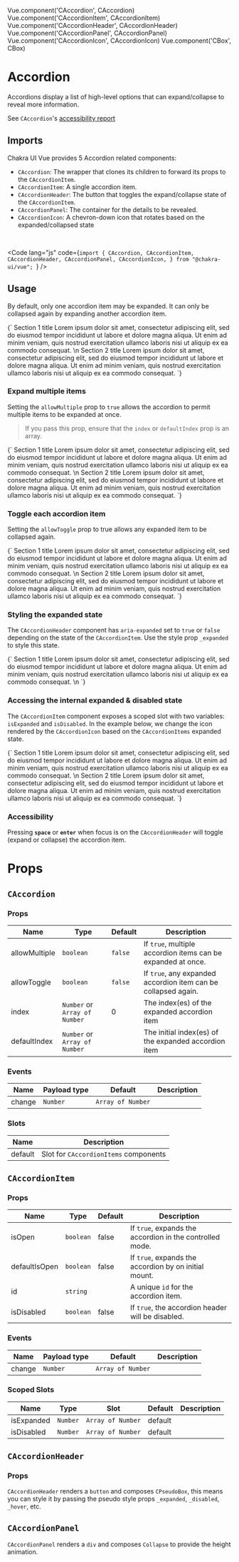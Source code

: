 
Vue.component('CAccordion', CAccordion)
Vue.component('CAccordionItem', CAccordionItem)
Vue.component('CAccordionHeader', CAccordionHeader)
Vue.component('CAccordionPanel', CAccordionPanel)
Vue.component('CAccordionIcon', CAccordionIcon)
Vue.component('CBox', CBox)

<SEO
  title="Accordion"
  description="Accordions display a list of high-level options that can expand/collapse to reveal more information."
/>

# Accordion

Accordions display a list of high-level options that can expand/collapse to reveal more information.

See `CAccordion`'s <a href="https://github.com/chakra-ui/chakra-ui-vue/blob/master/packages/chakra-ui-core/src/CAccordion/accessibility.md">accessibility report</a>


## Imports

Chakra UI Vue provides 5 Accordion related components:
- `CAccordion`: The wrapper that clones its children to forward its props to the `CAccordionItem`.
- `CAccordionItem`: A single accordion item.
- `CAccordionHeader`: The button that toggles the expand/collapse state of the `CAccordionItem`.
- `CAccordionPanel`: The container for the details to be revealed.
- `CAccordionIcon`: A chevron-down icon that rotates based on the expanded/collapsed state

<br />

<Code lang="js" code={`import {
  CAccordion,
  CAccordionItem,
  CAccordionHeader,
  CAccordionPanel,
  CAccordionIcon,
} from "@chakra-ui/vue";
`} />

## Usage

By default, only one accordion item may be expanded. It can only be collapsed again by expanding another accordion item.

<LiveEditor>
{`
  <c-accordion>
    <c-accordion-item>
      <c-accordion-header>
        <c-box flex="1" text-align="left">
          Section 1 title
        </c-box>
        <c-accordion-icon />
      </c-accordion-header>
      <c-accordion-panel pb="4">
        Lorem ipsum dolor sit amet, consectetur adipiscing elit, sed do eiusmod
        tempor incididunt ut labore et dolore magna aliqua. Ut enim ad minim
        veniam, quis nostrud exercitation ullamco laboris nisi ut aliquip ex ea
        commodo consequat.
      </c-accordion-panel>
    </c-accordion-item>\n
    <c-accordion-item>
      <c-accordion-header>
        <c-box flex="1" text-align="left">
          Section 2 title
        </c-box>
        <c-accordion-icon />
      </c-accordion-header>
      <c-accordion-panel pb="4">
        Lorem ipsum dolor sit amet, consectetur adipiscing elit, sed do eiusmod
        tempor incididunt ut labore et dolore magna aliqua. Ut enim ad minim
        veniam, quis nostrud exercitation ullamco laboris nisi ut aliquip ex ea
        commodo consequat.
      </c-accordion-panel>
    </c-accordion-item>
  </c-accordion>
`}
</LiveEditor>

### Expand multiple items
Setting the `allowMultiple` prop to `true` allows the accordion to permit multiple items to be expanded at once.

> If you pass this prop, ensure that the `index` or `defaultIndex` prop is an array.

<LiveEditor>
{`
  <c-accordion :allow-multiple="true" :default-index="[0]">
    <c-accordion-item>
      <c-accordion-header>
        <c-box flex="1" text-align="left">
          Section 1 title
        </c-box>
        <c-accordion-icon />
      </c-accordion-header>
      <c-accordion-panel pb="4">
        Lorem ipsum dolor sit amet, consectetur adipiscing elit, sed do eiusmod
        tempor incididunt ut labore et dolore magna aliqua. Ut enim ad minim
        veniam, quis nostrud exercitation ullamco laboris nisi ut aliquip ex ea
        commodo consequat.
      </c-accordion-panel>
    </c-accordion-item>\n
    <c-accordion-item>
      <c-accordion-header>
        <c-box flex="1" text-align="left">
          Section 2 title
        </c-box>
        <c-accordion-icon />
      </c-accordion-header>
      <c-accordion-panel pb="4">
        Lorem ipsum dolor sit amet, consectetur adipiscing elit, sed do eiusmod
        tempor incididunt ut labore et dolore magna aliqua. Ut enim ad minim
        veniam, quis nostrud exercitation ullamco laboris nisi ut aliquip ex ea
        commodo consequat.
      </c-accordion-panel>
    </c-accordion-item>
  </c-accordion>
`}
</LiveEditor>

### Toggle each accordion item

Setting the `allowToggle` prop to true allows any expanded item to be collapsed again.

<LiveEditor>
{`
  <c-accordion :allow-toggle="true">
    <c-accordion-item>
      <c-accordion-header>
        <c-box flex="1" text-align="left">
          Section 1 title
        </c-box>
        <c-accordion-icon />
      </c-accordion-header>
      <c-accordion-panel pb="4">
        Lorem ipsum dolor sit amet, consectetur adipiscing elit, sed do eiusmod
        tempor incididunt ut labore et dolore magna aliqua. Ut enim ad minim
        veniam, quis nostrud exercitation ullamco laboris nisi ut aliquip ex ea
        commodo consequat.
      </c-accordion-panel>
    </c-accordion-item>\n
    <c-accordion-item>
      <c-accordion-header>
        <c-box flex="1" text-align="left">
          Section 2 title
        </c-box>
        <c-accordion-icon />
      </c-accordion-header>
      <c-accordion-panel pb="4">
        Lorem ipsum dolor sit amet, consectetur adipiscing elit, sed do eiusmod
        tempor incididunt ut labore et dolore magna aliqua. Ut enim ad minim
        veniam, quis nostrud exercitation ullamco laboris nisi ut aliquip ex ea
        commodo consequat.
      </c-accordion-panel>
    </c-accordion-item>
  </c-accordion>
`}
</LiveEditor>

### Styling the expanded state
The `CAccordionHeader` component has `aria-expanded` set to `true` or `false` depending on the state of the `CAccordionItem`.
Use the style prop `_expanded` to style this state.

<LiveEditor>
{`
<c-accordion-item>
  <c-accordion-header :_expanded="{ bg: 'tomato', color: 'white' }">
    <c-box flex="1" text-align="left">
      Section 1 title
    </c-box>
    <c-accordion-icon />
  </c-accordion-header>
  <c-accordion-panel pb="4">
    Lorem ipsum dolor sit amet, consectetur adipiscing elit, sed do eiusmod
    tempor incididunt ut labore et dolore magna aliqua. Ut enim ad minim
    veniam, quis nostrud exercitation ullamco laboris nisi ut aliquip ex ea
    commodo consequat.
  </c-accordion-panel>
</c-accordion-item>\n
`}
</LiveEditor>

### Accessing the internal expanded & disabled state
The `CAccordionItem` component exposes a scoped slot with two variables: `isExpanded` and `isDisabled`.
In the example below, we change the icon rendered by the `CAccordionIcon` based on the `CAccordionItems` expanded state.

<LiveEditor>
{`<c-accordion :allow-toggle="true">
  <c-accordion-item>
    <c-accordion-header>
      <c-box flex="1" text-align="left">
        Section 1 title
      </c-box>
      <c-accordion-icon />
    </c-accordion-header>
    <c-accordion-panel pb="4">
      Lorem ipsum dolor sit amet, consectetur adipiscing elit, sed do eiusmod
      tempor incididunt ut labore et dolore magna aliqua. Ut enim ad minim
      veniam, quis nostrud exercitation ullamco laboris nisi ut aliquip ex ea
      commodo consequat.
    </c-accordion-panel>
  </c-accordion-item>\n
  <c-accordion-item v-slot="{ isExpanded }">
    <c-accordion-header>
      <c-box flex="1" text-align="left">
        Section 2 title
      </c-box>
      <c-accordion-icon size="12px" :name="isExpanded ? 'minus' : 'add'" />
    </c-accordion-header>
    <c-accordion-panel pb="4">
      Lorem ipsum dolor sit amet, consectetur adipiscing elit, sed do eiusmod
      tempor incididunt ut labore et dolore magna aliqua. Ut enim ad minim
      veniam, quis nostrud exercitation ullamco laboris nisi ut aliquip ex ea
      commodo consequat.
    </c-accordion-panel>
  </c-accordion-item>
</c-accordion>
`}
</LiveEditor>

### Accessibility
Pressing **`space`** or **`enter`** when focus is on the `CAccordionHeader` will toggle (expand or collapse) the accordion item.

# Props
## `CAccordion`
### Props
| Name          | Type                              | Default | Description                                                                                               |
| ------------- | --------------------------------- | ------- | --------------------------------------------------------------------------------------------------------- |
| allowMultiple | `boolean`                         | `false` | If `true`, multiple accordion items can be expanded at once.                                              |
| allowToggle   | `boolean`                         | `false` | If `true`, any expanded accordion item can be collapsed again.                                            |
| index         | `Number` or `Array of Number`     |    0    | The index(es) of the expanded accordion item                                                              |
| defaultIndex  | `Number` or `Array of Number`     |         | The initial index(es) of the expanded accordion item                                                      |

### Events
| Name          | Payload type                      | Default | Description                                                                                               |
| ------------- | --------------------------------- | ------- | --------------------------------------------------------------------------------------------------------- |
| change        | `Number` | `Array of Number`      |         | Event emitted when the accordion items are expanded.                                     |

### Slots
| Name          | Description                               |
| ------------- | ------------------------------------------|
| default       | Slot for `CAccordionItems` components     |



## `CAccordionItem`
### Props
| Name          | Type                                      | Default | Description                                                                                               |
| ------------- | ----------------------------------------- | ------- | --------------------------------------------------------------------------------------------------------- |
| isOpen        | `boolean`                                 | false   | If `true`, expands the accordion in the controlled mode.                                                  |
| defaultIsOpen | `boolean`                                 | false   | If `true`, expands the accordion by on initial mount.                                                     |
| id            | `string`                                  |         | A unique `id` for the accordion item.                                                                     |
| isDisabled    | `boolean`                                 | false   | If `true`, the accordion header will be disabled.                                                         |


### Events
| Name          | Payload type                      | Default | Description                                                                                               |
| ------------- | --------------------------------- | ------- | --------------------------------------------------------------------------------------------------------- |
| change        | `Number` | `Array of Number`      |         | Event emitted when the `CAccordionItem` expands or collapses.                                     |


### Scoped Slots
| Name          | Type                              | Slot    | Default | Description                                                                                               |
| ------------- | --------------------------------- | ------- | ------- | --------------------------------------------------------------------------------------------------------- |
| isExpanded    | `Number` | `Array of Number`      | default |          | Exposes the expanded state of the `CAccordionItem`                                                        |
| isDisabled    | `Number` | `Array of Number`      | default |          | Exposes the disabled state of the `CAccordionItem`                                                        |


## `CAccordionHeader`

### Props
`CAccordionHeader` renders a `button` and composes `CPseudoBox`, this means you can
style it by passing the pseudo style props `_expanded`, `_disabled`, `_hover`,
etc.

## `CAccordionPanel`
`CAccordionPanel` renders a `div` and composes `Collapse` to provide the height
animation.
